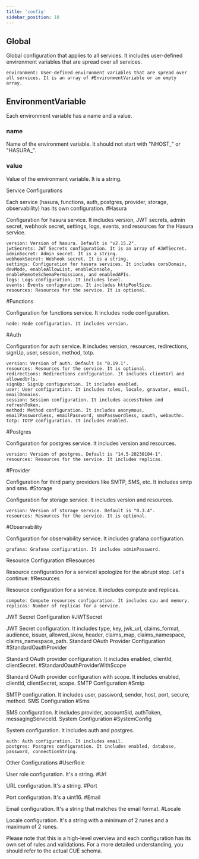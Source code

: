```yaml
---
title: 'config'
sidebar_position: 10
---
```


## Global

Global configuration that applies to all services. It includes user-defined environment variables that are spread over all services.

    environment: User-defined environment variables that are spread over all services. It is an array of #EnvironmentVariable or an empty array.

## EnvironmentVariable

Each environment variable has a name and a value.

### name

Name of the environment variable. It should not start with "NHOST_" or "HASURA_".

### value 

Value of the environment variable. It is a string.

Service Configurations

Each service (hasura, functions, auth, postgres, provider, storage, observability) has its own configuration.
#Hasura

Configuration for hasura service. It includes version, JWT secrets, admin secret, webhook secret, settings, logs, events, and resources for the Hasura service.

    version: Version of hasura. Default is "v2.15.2".
    jwtSecrets: JWT Secrets configuration. It is an array of #JWTSecret.
    adminSecret: Admin secret. It is a string.
    webhookSecret: Webhook secret. It is a string.
    settings: Configuration for hasura services. It includes corsDomain, devMode, enableAllowList, enableConsole, enableRemoteSchemaPermissions, and enabledAPIs.
    logs: Logs configuration. It includes level.
    events: Events configuration. It includes httpPoolSize.
    resources: Resources for the service. It is optional.

#Functions

Configuration for functions service. It includes node configuration.

    node: Node configuration. It includes version.

#Auth

Configuration for auth service. It includes version, resources, redirections, signUp, user, session, method, totp.

    version: Version of auth. Default is "0.19.1".
    resources: Resources for the service. It is optional.
    redirections: Redirections configuration. It includes clientUrl and allowedUrls.
    signUp: SignUp configuration. It includes enabled.
    user: User configuration. It includes roles, locale, gravatar, email, emailDomains.
    session: Session configuration. It includes accessToken and refreshToken.
    method: Method configuration. It includes anonymous, emailPasswordless, emailPassword, smsPasswordless, oauth, webauthn.
    totp: TOTP configuration. It includes enabled.

#Postgres

Configuration for postgres service. It includes version and resources.

    version: Version of postgres. Default is "14.5-20230104-1".
    resources: Resources for the service. It includes replicas.

#Provider

Configuration for third party providers like SMTP, SMS, etc. It includes smtp and sms.
#Storage

Configuration for storage service. It includes version and resources.

    version: Version of storage service. Default is "0.3.4".
    resources: Resources for the service. It is optional.

#Observability

Configuration for observability service. It includes grafana configuration.

    grafana: Grafana configuration. It includes adminPassword.

Resource Configuration
#Resources

Resource configuration for a serviceI apologize for the abrupt stop. Let's continue:
#Resources

Resource configuration for a service. It includes compute and replicas.

    compute: Compute resources configuration. It includes cpu and memory.
    replicas: Number of replicas for a service.

JWT Secret Configuration
#JWTSecret

JWT Secret configuration. It includes type, key, jwk_url, claims_format, audience, issuer, allowed_skew, header, claims_map, claims_namespace, claims_namespace_path.
Standard OAuth Provider Configuration
#StandardOauthProvider

Standard OAuth provider configuration. It includes enabled, clientId, clientSecret.
#StandardOauthProviderWithScope

Standard OAuth provider configuration with scope. It includes enabled, clientId, clientSecret, scope.
SMTP Configuration
#Smtp

SMTP configuration. It includes user, password, sender, host, port, secure, method.
SMS Configuration
#Sms

SMS configuration. It includes provider, accountSid, authToken, messagingServiceId.
System Configuration
#SystemConfig

System configuration. It includes auth and postgres.

    auth: Auth configuration. It includes email.
    postgres: Postgres configuration. It includes enabled, database, password, connectionString.

Other Configurations
#UserRole

User role configuration. It's a string.
#Url

URL configuration. It's a string.
#Port

Port configuration. It's a uint16.
#Email

Email configuration. It's a string that matches the email format.
#Locale

Locale configuration. It's a string with a minimum of 2 runes and a maximum of 2 runes.

Please note that this is a high-level overview and each configuration has its own set of rules and validations. For a more detailed understanding, you should refer to the actual CUE schema.
